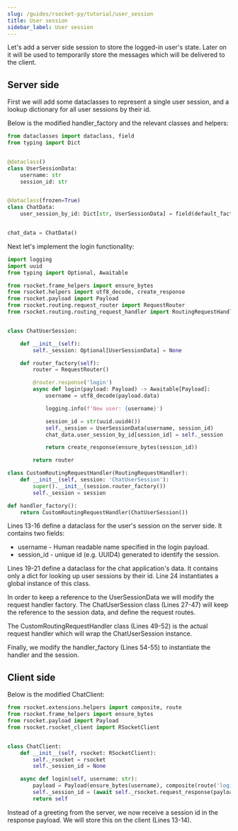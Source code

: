 ```yaml
---
slug: /guides/rsocket-py/tutorial/user_session
title: User session
sidebar_label: User session
---
```


Let's add a server side session to store the logged-in user's state. Later on it will be used to temporarily store
the messages which will be delivered to the client.

## Server side

First we will add some dataclasses to represent a single user session, and a lookup dictionary for all user sessions
by their id.

Below is the modified handler_factory and the relevant classes and helpers:

```py
from dataclasses import dataclass, field
from typing import Dict


@dataclass()
class UserSessionData:
    username: str
    session_id: str


@dataclass(frozen=True)
class ChatData:
    user_session_by_id: Dict[str, UserSessionData] = field(default_factory=dict)


chat_data = ChatData()
```

Next let's implement the login functionality:

```py
import logging
import uuid
from typing import Optional, Awaitable

from rsocket.frame_helpers import ensure_bytes
from rsocket.helpers import utf8_decode, create_response
from rsocket.payload import Payload
from rsocket.routing.request_router import RequestRouter
from rsocket.routing.routing_request_handler import RoutingRequestHandler


class ChatUserSession:

    def __init__(self):
        self._session: Optional[UserSessionData] = None

    def router_factory(self):
        router = RequestRouter()

        @router.response('login')
        async def login(payload: Payload) -> Awaitable[Payload]:
            username = utf8_decode(payload.data)

            logging.info(f'New user: {username}')

            session_id = str(uuid.uuid4())
            self._session = UserSessionData(username, session_id)
            chat_data.user_session_by_id[session_id] = self._session

            return create_response(ensure_bytes(session_id))

        return router

class CustomRoutingRequestHandler(RoutingRequestHandler):
    def __init__(self, session: 'ChatUserSession'):
        super().__init__(session.router_factory())
        self._session = session

def handler_factory():
    return CustomRoutingRequestHandler(ChatUserSession())
```

Lines 13-16 define a dataclass for the user's session on the server side. It contains two fields:
- username - Human readable name specified in the login payload.
- session_id - unique id (e.g. UUID4) generated to identify the session.

Lines 19-21 define a dataclass for the chat application's data. It contains only a dict for looking up
user sessions by their id. Line 24 instantiates a global instance of this class.

In order to keep a reference to the UserSessionData we will modify the request handler factory.
The ChatUserSession class (Lines 27-47) will keep the reference to the session data, and define the request routes.

The CustomRoutingRequestHandler class (Lines 49-52) is the actual request handler which will wrap the ChatUserSession instance.

Finally, we modify the handler_factory (Lines 54-55) to instantiate the handler and the session.

## Client side

Below is the modified ChatClient:

```py
from rsocket.extensions.helpers import composite, route
from rsocket.frame_helpers import ensure_bytes
from rsocket.payload import Payload
from rsocket.rsocket_client import RSocketClient


class ChatClient:
    def __init__(self, rsocket: RSocketClient):
        self._rsocket = rsocket
        self._session_id = None

    async def login(self, username: str):
        payload = Payload(ensure_bytes(username), composite(route('login')))
        self._session_id = (await self._rsocket.request_response(payload)).data
        return self
```

Instead of a greeting from the server, we now receive a session id in the response payload.
We will store this on the client (Lines 13-14).

